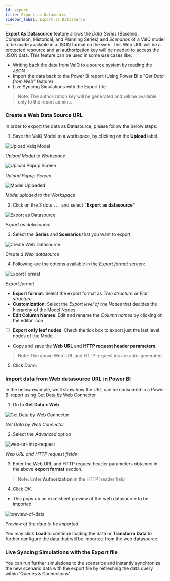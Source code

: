 ```yaml
---
id: export
title: Export as Datasource
sidebar_label: Export as Datasource
---
```


<div style={{textAlign: 'justify'}}>

**Export As Datasource** feature allows the _Data Series_ (Baseline, Comparison, Historical, and Planning Series) and _Scenarios_ of a ValQ model to be made available in a JSON format on the web. This Web URL will be a protected resource and an authorization key will be needed to access the JSON data. This feature can be used in some use cases like:
</div>

- Writing back the data from ValQ to a source system by reading the JSON
- Import the data back to the Power BI report (Using Power BI's "_Get Data from Web_" feature)
- Live Syncing Simulations with the Export file

> Note: The authorization key will be generated and will be available only to the report admins.

### Create a Web Data Source URL

In order to export the data as Datasource, please follow the below steps:

1. Save the ValQ Model to a workspace, by clicking on the **Upload** label.

<div style={{ textAlign: "center" }}>
  <Zoom>
    <img
      alt="Upload Valq Model"
      src={useBaseUrl("/doc-images/web-datasource/upload-model.png")}
    />
  </Zoom>
</div>

_Upload Model to Workspace_

<div style={{ textAlign: "center" }}>
  <Zoom>
    <img
      alt="Upload Popup Screen"
      src={useBaseUrl("/doc-images/web-datasource/upload-popup.png")}
    />
  </Zoom>
</div>

_Upload Popup Screen_

<div style={{ textAlign: "center" }}>
  <Zoom>
    <img
      alt="Model Uploaded"
      src={useBaseUrl("/doc-images/web-datasource/model-uploaded.png")}
    />
  </Zoom>
</div>

_Model uploded to the Workspace_

2. Click on the 3 dots `...` and select **"Export as datasource"**

<div style={{ textAlign: "center" }}>
  <Zoom>
    <img
      alt="Export as Datasource"
      src={useBaseUrl("/doc-images/web-datasource/export-as-datasource.png")}
    />
  </Zoom>
</div>

_Export as datasource_

3. Select the **Series** and **Scenarios** that you want to export

<div style={{ textAlign: "center" }}>
  <Zoom>
    <img
      alt="Create Web Datasource"
      src={useBaseUrl("/doc-images/web-datasource/create-web-datasource.png")}
    />
  </Zoom>
</div>

_Create a Web datasource_

4. Following are the options available in the *Export format* screen:

<div style={{ textAlign: "center" }}>
  <Zoom>
    <img
      alt="Export Format"
      src={useBaseUrl("/doc-images/web-datasource/export-format.png")}
    />
  </Zoom>
</div>

_Export format_

- **Export format**: Select the export format as *Tree structure* or *Flat structure*
- **Customization**: Select the *Export level of the Nodes* that decides the hierarchy of the Model Nodes
- **Edit Column Names**: Edit and rename the *Column names* by clicking on the editor icon
- [ ] **Export only leaf nodes**: Check the tick box to export just the last level nodes of the Model.
- Copy and save the **Web URL** and **HTTP request header parameters**.

> Note: The above Web URL and HTTP request ids are auto-generated.

5. Click *Done*.

### Import data from Web datasource URL in Power BI

In the below example, we'll show how the URL can be consumed in a Power BI report using [Get Data by Web Connector](https://docs.microsoft.com/en-us/power-bi/connect-data/desktop-connect-to-web-by-example)

1. Go to **Get Data > Web**

<div style={{ textAlign: "center" }}>
  <Zoom>
    <img
      alt="Get Data by Web Connector"
      src={useBaseUrl("/doc-images/web-datasource/get-data-web.png")}
    />
  </Zoom>
</div>

_Get Data by Web Connector_

2. Select the *Advanced* option

<div style={{ textAlign: "center" }}>
  <Zoom>
    <img
      alt="web-url-http-request"
      src={useBaseUrl("/doc-images/web-datasource/web-url-http-request.png")}
    />
  </Zoom>
</div>

_Web URL and HTTP request fields_

3. Enter the Web URL and HTTP request header parameters obtained in the above **export format** section.

> Note: Enter **Authorization** in the HTTP header field

4. Click *OK*.
- This pops up an excelsheet preview of the web datasource to be imported.

<div style={{ textAlign: "center" }}>
  <Zoom>
    <img
      alt="preview-of-data"
      src={useBaseUrl("/doc-images/web-datasource/preview-of-data.png")}
    />
  </Zoom>
</div>

_Preview of the data to be imported_

<div style={{textAlign: 'justify'}}>

You may click **Load** to continue loading the data or **Transform Data** to further configure the data that will be imported from the web datasource.

</div>

### Live Syncing Simulations with the Export file

<div style={{textAlign: 'justify'}}>
You can run further simulations to the scenarios and instantly synchronize the new scenario data with
the export file by refreshing the data query within 'Queries &
Connections'.
</div> <br />

<div style={{ textAlign: "center" }}>
  <Zoom>
    <img alt="" src={useBaseUrl("/doc-images//SC.11.png")} />
  </Zoom>
</div>
